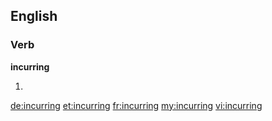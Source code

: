 ==English==

===Verb===
'''incurring'''

# {{present participle of|incur}}

[[de:incurring]]
[[et:incurring]]
[[fr:incurring]]
[[my:incurring]]
[[vi:incurring]]